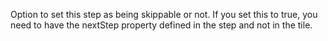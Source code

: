 Option to set this step as being skippable or not. If you set this to true, you need to have the nextStep property defined in the step and not in the tile.